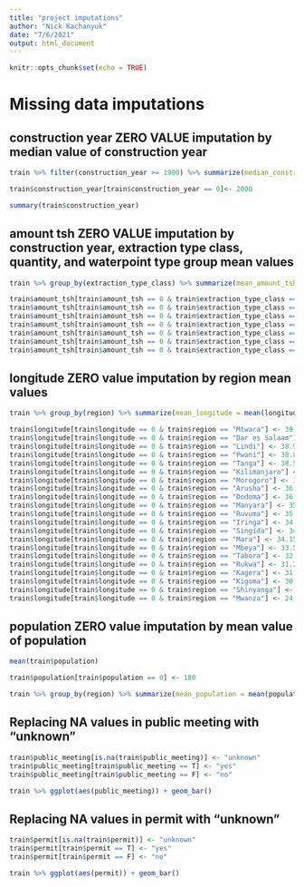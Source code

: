 ```yaml
---
title: "project imputations"
author: "Nick Kachanyuk"
date: "7/6/2021"
output: html_document
---
```


```r
knitr::opts_chunk$set(echo = TRUE)
```

# Missing data imputations

## construction year ZERO VALUE imputation by median value of construction year

```r
train %>% filter(construction_year >= 1900) %>% summarize(median_construction_year = median(construction_year))
```

```r
train$construction_year[train$construction_year == 0]<- 2000
```

```r
summary(train$construction_year)
```

## amount tsh ZERO VALUE imputation by construction year, extraction type class, quantity, and waterpoint type group mean values

```r
train %>% group_by(extraction_type_class) %>% summarize(mean_amount_tsh = mean(amount_tsh)) %>% arrange((desc(mean_amount_tsh)))
```

```r
train$amount_tsh[train$amount_tsh == 0 & train$extraction_type_class == "gravity"] <- 412
train$amount_tsh[train$amount_tsh == 0 & train$extraction_type_class == "submersible"] <- 398
train$amount_tsh[train$amount_tsh == 0 & train$extraction_type_class == "motorpump"] <- 329
train$amount_tsh[train$amount_tsh == 0 & train$extraction_type_class == "handpump"] <- 229
train$amount_tsh[train$amount_tsh == 0 & train$extraction_type_class == "rope pump"] <- 203
train$amount_tsh[train$amount_tsh == 0 & train$extraction_type_class == "other"] <- 83
train$amount_tsh[train$amount_tsh == 0 & train$extraction_type_class == "wind-powered"] <- 41
```                                                               
                                                               
## longitude ZERO value imputation by region mean values

```r
train %>% group_by(region) %>% summarize(mean_longitude = mean(longitude)) %>% arrange((desc(mean_longitude)))
```

```r
train$longitude[train$longitude == 0 & train$region == "Mtwara"] <- 39.39767
train$longitude[train$longitude == 0 & train$region == "Dar es Salaam"] <- 39.21580
train$longitude[train$longitude == 0 & train$region == "Lindi"] <- 38.99711
train$longitude[train$longitude == 0 & train$region == "Pwani"] <- 38.87893
train$longitude[train$longitude == 0 & train$region == "Tanga"] <- 38.50651
train$longitude[train$longitude == 0 & train$region == "Kilimanjaro"] <- 37.50511
train$longitude[train$longitude == 0 & train$region == "Morogoro"] <- 37.04591
train$longitude[train$longitude == 0 & train$region == "Arusha"] <- 36.55271
train$longitude[train$longitude == 0 & train$region == "Dodoma"] <- 36.04417
train$longitude[train$longitude == 0 & train$region == "Manyara"] <- 35.93292
train$longitude[train$longitude == 0 & train$region == "Ruvuma"] <- 35.72930
train$longitude[train$longitude == 0 & train$region == "Iringa"] <- 34.89599
train$longitude[train$longitude == 0 & train$region == "Singida"] <- 34.74184
train$longitude[train$longitude == 0 & train$region == "Mara"] <- 34.15394
train$longitude[train$longitude == 0 & train$region == "Mbeya"] <- 33.53150
train$longitude[train$longitude == 0 & train$region == "Tabora"] <- 32.88158
train$longitude[train$longitude == 0 & train$region == "Rukwa"] <- 31.28439
train$longitude[train$longitude == 0 & train$region == "Kagera"] <- 31.23326
train$longitude[train$longitude == 0 & train$region == "Kigoma"] <- 30.21468
train$longitude[train$longitude == 0 & train$region == "Shinyanga"] <- 26.53472
train$longitude[train$longitude == 0 & train$region == "Mwanza"] <- 24.48264
```

## population ZERO value imputation by mean value of population

```r
mean(train$population)
```

```r
train$population[train$population == 0] <- 180
```

```r
train %>% group_by(region) %>% summarize(mean_population = mean(population)) %>% arrange((desc(mean_population)))
```

## Replacing NA values in public meeting with "unknown"

```r
train$public_meeting[is.na(train$public_meeting)] <- "unknown"
train$public_meeting[train$public_meeting == T] <- "yes"
train$public_meeting[train$public_meeting == F] <- "no"
```

```r
train %>% ggplot(aes(public_meeting)) + geom_bar()
```

## Replacing NA values in permit with "unknown"

```r
train$permit[is.na(train$permit)] <- "unknown"
train$permit[train$permit == T] <- "yes"
train$permit[train$permit == F] <- "no"
```

```r
train %>% ggplot(aes(permit)) + geom_bar()
```
